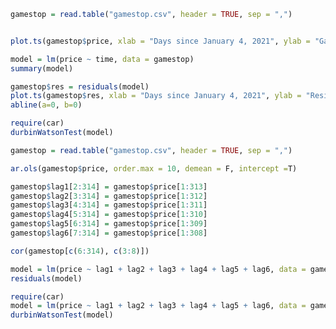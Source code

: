 
```{r}
gamestop = read.table("gamestop.csv", header = TRUE, sep = ",")


plot.ts(gamestop$price, xlab = "Days since January 4, 2021", ylab = "Gamestop Price (in Dollars)")

model = lm(price ~ time, data = gamestop)
summary(model)

gamestop$res = residuals(model)
plot.ts(gamestop$res, xlab = "Days since January 4, 2021", ylab = "Residual")
abline(a=0, b=0)

require(car)
durbinWatsonTest(model)

gamestop = read.table("gamestop.csv", header = TRUE, sep = ",")

ar.ols(gamestop$price, order.max = 10, demean = F, intercept =T)

gamestop$lag1[2:314] = gamestop$price[1:313]
gamestop$lag2[3:314] = gamestop$price[1:312]
gamestop$lag3[4:314] = gamestop$price[1:311]
gamestop$lag4[5:314] = gamestop$price[1:310]
gamestop$lag5[6:314] = gamestop$price[1:309]
gamestop$lag6[7:314] = gamestop$price[1:308]

cor(gamestop[c(6:314), c(3:8)])

model = lm(price ~ lag1 + lag2 + lag3 + lag4 + lag5 + lag6, data = gamestop)
residuals(model)

require(car)
model = lm(price ~ lag1 + lag2 + lag3 + lag4 + lag5 + lag6, data = gamestop)
durbinWatsonTest(model)
```
